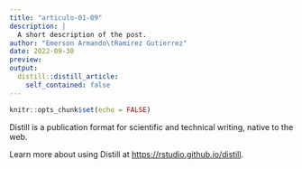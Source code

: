 ```yaml
---
title: "articulo-01-09"
description: |
  A short description of the post.
author: "Emerson Armando\tRamirez Gutierrez"
date: 2022-09-30
preview:
output:
  distill::distill_article:
    self_contained: false
---
```



```r
knitr::opts_chunk$set(echo = FALSE)
```

Distill is a publication format for scientific and technical writing, native to the web.

Learn more about using Distill at <https://rstudio.github.io/distill>.


